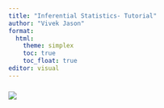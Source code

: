 ```yaml
---
title: "Inferential Statistics- Tutorial"
author: "Vivek Jason"
format: 
  html:
    theme: simplex
    toc: true
    toc_float: true
editor: visual
---
```


### ![](images/comingsoon_2.png)
